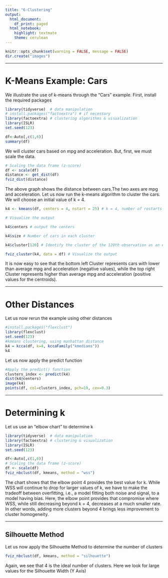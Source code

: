 ```yaml
---
title: "6-Clustering"
output:
  html_document:
    df_print: paged
  html_notebook:
    highlight: textmate
    theme: cerulean
---
```


```r
knitr::opts_chunk$set(warning = FALSE, message = FALSE)
dir.create("images")
```

***

# K-Means Example: Cars

We illustrate the use of k-means through the "Cars" example. First, install the required packages
```r
library(tidyverse)  # data manipulation
# install.packages("factoextra") # if necessary
library(factoextra) # clustering algorithms & visualization
library(ISLR)
set.seed(123)

df<-Auto[,c(1,6)]
summary(df)
```

We will cluster cars based on mpg and acceleration. But, first, we must scale the data.
```r
# Scaling the data frame (z-score) 
df <- scale(df)
distance <- get_dist(df)
fviz_dist(distance)
```

The above graph shows the distance between cars.The two axes are mpg and acceleration. Let us now run the k-means algorithm to cluster the cars. We will choose an initial value of k = 4.
```r
k4 <- kmeans(df, centers = 4, nstart = 25) # k = 4, number of restarts = 25

# Visualize the output

k4$centers # output the centers

k4$size # Number of cars in each cluster

k4$cluster[120] # Identify the cluster of the 120th observation as an example

fviz_cluster(k4, data = df) # Visualize the output
```

It is now easy to see that the bottom left Cluster represents cars with lower than average mpg and acceleration (negative values), while the top right Cluster  represents higher than average mpg and acceleration (positive values for the centroids). 

***

# Other Distances

Let us now rerun the example using other distances
```r
#install.packages("flexclust")
library(flexclust)
set.seed(123)
#kmeans clustering, using manhattan distance
k4 = kcca(df, k=4, kccaFamily("kmedians"))
k4
```

Let us now apply the predict function
```r
#Apply the predict() function
clusters_index <- predict(k4)
dist(k4@centers)
image(k4)
points(df, col=clusters_index, pch=19, cex=0.3)
```

***

# Determining k

Let us use an "elbow chart" to determine k
```r
library(tidyverse)  # data manipulation
library(factoextra) # clustering & visualization
library(ISLR)
set.seed(123)

df<-Auto[,c(1,6)]
# Scaling the data frame (z-score) 
df <- scale(df)
fviz_nbclust(df, kmeans, method = "wss")
```

The chart shows that the elbow point 4 provides the best value for k. While WSS will continue to drop for larger values of k, we have to make the tradeoff between overfitting, i.e., a model fitting both noise and signal, to a model having bias. Here, the elbow point provides that compromise where WSS, while still decreasing beyond k = 4, decreases at a much smaller rate. In other words, adding more clusters beyond 4 brings less improvement to cluster homogeneity.

***

## Silhouette Method

Let us now apply the Silhouette Method to determine the number of clusters
```r
fviz_nbclust(df, kmeans, method = "silhouette")
```

Again, we see that 4 is the ideal number of clusters. Here we look for large values for the Silhouette Width (Y Axis)